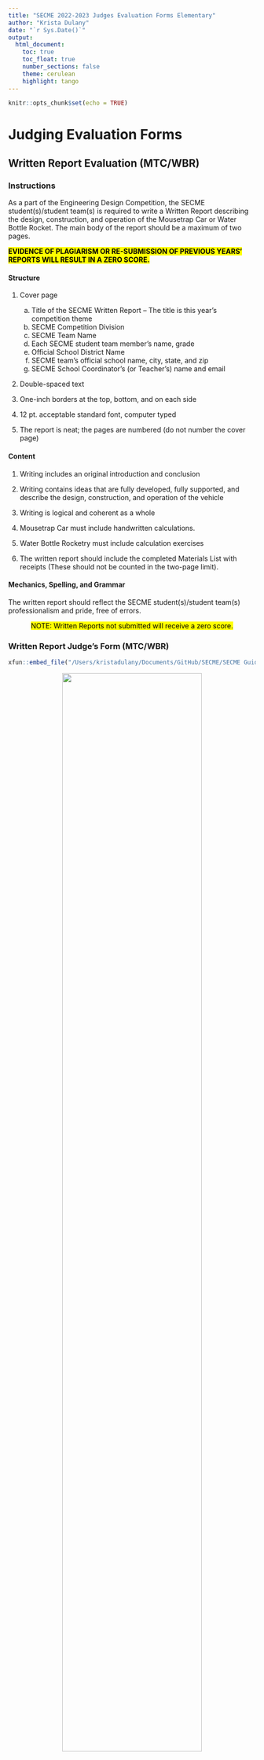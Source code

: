 ```yaml
---
title: "SECME 2022-2023 Judges Evaluation Forms Elementary"
author: "Krista Dulany"
date: "`r Sys.Date()`"
output:
  html_document:
    toc: true
    toc_float: true
    number_sections: false
    theme: cerulean
    highlight: tango
---
```


```r
knitr::opts_chunk$set(echo = TRUE)
```

# Judging Evaluation Forms

## Written Report Evaluation (MTC/WBR)

### Instructions

As a part of the Engineering Design Competition, the SECME student(s)/student team(s) is required to write a Written Report describing the design, construction, and operation of the Mousetrap Car or Water Bottle Rocket. The main body of the report should be a maximum of two pages. 

<mark>**EVIDENCE OF PLAGIARISM OR RE-SUBMISSION OF PREVIOUS YEARS’ REPORTS WILL RESULT IN A ZERO SCORE.**</mark>

#### Structure

1. Cover page
      a. Title of the SECME Written Report – The title is this year’s competition theme
      b. SECME Competition Division 
      c. SECME Team Name
      d. Each SECME student team member’s name, grade
      e. Official School District Name
      f. SECME team’s official school name, city, state, and zip
      g. SECME School Coordinator’s (or Teacher’s) name and email

2. Double-spaced text

3. One-inch borders at the top, bottom, and on each side 
4. 12 pt. acceptable standard font, computer typed
5. The report is neat; the pages are numbered (do not number the cover page)

#### Content

1. Writing includes an original introduction and conclusion

2. Writing contains ideas that are fully developed, fully supported, and describe the design, construction, and operation of the vehicle

3. Writing is logical and coherent as a whole
4. Mousetrap Car must include handwritten calculations.
5. Water Bottle Rocketry must include calculation exercises
6. The written report should include the completed Materials List with receipts (These should not be counted in the two-page limit).

#### Mechanics, Spelling, and Grammar

The written report should reflect the SECME student(s)/student team(s) professionalism and pride, free of errors. 

<center><mark> NOTE: Written Reports not submitted will receive a zero score.</mark></center>

### Written Report Judge’s Form (MTC/WBR)

```r
xfun::embed_file("/Users/kristadulany/Documents/GitHub/SECME/SECME Guidlines_22-23/docs/Written Report Judge MTC_WBR.pdf")
```
<center>
![](docs/Written Report Judge MTC_WBR1.jpg){width=75%}
![](docs/Written Report Judge MTC_WBR2.jpg){width=75%}
</center>

## Mousetrap Car Judging

### MTC Judge’s Evaluation Form – In Person

**Construction and Evaluation**

```r
xfun::embed_file("/Users/kristadulany/Documents/GitHub/SECME/SECME Guidlines_22-23/docs/Mouse Trap Car Judging_InPerson.pdf")
```
<center>
![](docs/Mouse Trap Car Judging_InPerson.jpg){width=75%}

### MTC Judge’s Evaluation Form – Virtual

**Construction and Evaluation**

```r
xfun::embed_file("/Users/kristadulany/Documents/GitHub/SECME/SECME Guidlines_22-23/docs/Mouse Trap Car Judging_Virtual.pdf")
```
<center>
![](docs/Mouse Trap Car Judging_Virtual.jpg){width=75%}
</center>

## VEX V5/VEX IQ Robotics Judging

### Engineering Notebook Judge’s Evaluation Instructions

One of the VEX V5/VEX IQ Robotics Competition’s main missions is to help SECME student teams acquire real-world life skills to benefit them in their academic and professional future. The Engineering Notebook is a way for student teams to document the engineering design process during the VEX V5/VEX IQ Robotics Competition. The engineering notebook gives student teams the practice of essential life skills, including project management, time management, brainstorming, and teamwork. The engineering notebook reflects the documentation of the student team’s design decisions and efforts in creating a novel and innovative competitive robot. SECME student teams should start their engineering notebooks early and update them often and daily. Write handwritten notes and documentation neatly and clearly for judges to read without difficulty. 

Engineering is an iterative process requiring students to recognize and define a problem, brainstorm, and work through various stages of the design process, test their designs, improve their designs, and continue the process until a solution has been produced. During this process, students will come across obstacles, encounter successes and failures, and learn many lessons. It is this process that students should document in their Engineering Notebook. 

The engineering notebook is an opportunity to document everything a SECME student team does and serve as a historical guide of lessons learned and best practices that can benefit the SECME student team in future years. SECME students may document any number of things in their engineering notebooks. For example, team meeting notes, design concepts and sketches, pictures, notes from competitions, biographies of the members of their team (students, teachers, Coordinators, and mentors), observations and thoughts of team members throughout the season, team organization practices, and any other notes that a team finds useful.

#### Requirements
1. Cover page
    a. Title of the Engineering Notebook – Example: SECME Engineering Design Competition: VEX V5 or VEX IQ Robotics Engineering Notebook
    b. SECME Team Name
    c. Each SECME student team member’s name, grade
    d. Official School System/District Name
    e. SECME team’s official school name, city, state, and zip
    f. SECME School Coordinator’s (or Teacher’s) name and email

2. Table of Contents

3. Provide a brief description of each SECME team member and their strengths and benefits

4. Design ideas

5. SECME Team meeting notes (daily entries)

6. Construction of the robot

7. Operation 
    a. Describe how the robot has been designed to achieve the object of the VEX V5/VEX IQ Robotics game and general novel features

8. Problems encountered and methods to resolve them

9. Conclusion/Future Recommendations

### Engineering Notebook Judge’s Evaluation Form 

```r
xfun::embed_file("/Users/kristadulany/Documents/GitHub/SECME/SECME Guidlines_22-23/docs/Engineering Notebook Judge.pdf")
```
<center>
![](docs/Engineering Notebook Judge.jpg){width=75%}
</center>

## Water Bottle Rocket Judging

### WBR Judge’s Evaluation Form – In Person

```r
xfun::embed_file("/Users/kristadulany/Documents/GitHub/SECME/SECME Guidlines_22-23/docs/WBR Judging_InPerson.pdf")
```
<center>
![](docs/WBR Judging_InPerson.jpg){width=75%}
</center>




### WBR Judge's Evaluation Form - Virtual

```r
xfun::embed_file("/Users/kristadulany/Documents/GitHub/SECME/SECME Guidlines_22-23/docs/WBR Judging_Virtual.pdf")
```
<center>
![](docs/WBR Judging_Virtual.jpg){width=75%}
</center>


## Patch Design Challenge 

### Judge’s Evaluation Instructions (WBR)

What is a patch? A patch is a creative display that reflects the dedication and mission of the SECME student team. This symbolic picture must comply with the following patch design challenge:

<center>
![](images/WBR_Patch.png){width=50%}
</center>

<mark>NOTE: Inappropriate patch designs will be removed from the competition. The SECME team will receive a score of zero for patch design.</mark>

**The Patch Design will be judged on the following criteria:**
	
1. Paper Size Requirement (13”×13” poster board)
2. SECME Theme: your school or ISL mascot or school motto
3. Appearance 
4. Creativity 
5. Explanation of Patch 

### Patch Design Challenge Judge’s Evaluation Form

```r
xfun::embed_file("/Users/kristadulany/Documents/GitHub/SECME/SECME Guidlines_22-23/docs/Patch Design Challenge_Judge Eval.pdf")
```
<center>
![](docs/Patch Design Challenge_Judge Eval.jpg){width=75%}
</center>

## The Art of Engineering 

### Judge’s Evaluation Instructions

This competition component showcases the ART in the SECME student team engineering design of their vehicle.

Each middle/high school division Mousetrap Car, Water Bottle Rocket, VEX IQ Robotics, and VEX V5 Robotics SECME student team will submit a five to seven-minute video on their car, rocket, or robot from the creative, innovative, and artistic perspective. In other words, sell your car’s, rocket’s, or robot’s capabilities creatively and informally. Every SECME student teammate must contribute to the team to get all possible points. Your video should introduce your SECME student teammates and display your technical drawing and vehicle. 

**The Art of Engineering will be judged on the following criteria**:

* Creative and Innovative 

* Five to seven-minute Video Presentation

### AOE Judge’s Evaluation Form - Virtual

```r
xfun::embed_file("/Users/kristadulany/Documents/GitHub/SECME/SECME Guidlines_22-23/docs/The Art of Engineering Judge Eval.pdf")
```
<center>
![](docs/The Art of Engineering Judge Eval.jpg){width=75%}
</center>

## Essay/Vision Board

### Judge’s Evaluation Instructions

#### Introduction

What is the Essay/Vision Board competition? SECME’s essay/vision board competition is a written and illustrative representation (vision board) on any of the three topics listed below. ALL essay/vision board submissions will require a cover page.

1. How has participation in SECME helped me to discover my STEM dream job?

2. How has the COVID-19 pandemic shown the importance of STEM?

3. Environmental issues
    a. Forest Fires
    b. Global Warming
    
Topics are open to all grade levels; however, some topics may require more critical thinking, explanations, and details, depending on the grade level. When choosing topics 2 or 3, answer the questions: (1) How does or how should STEM impact these global or environmental issues? (2) How do you see yourself contributing to the solution to these global or environmental issues? We encourage you to use your imagination.

#### Competition Requirements
Follow all instructions. Each essay and vision board entry must be prepared and submitted by an individual SECME student. When choosing topics 2 or 3, address: (1) How does or how should STEM impact these global or environmental issues? (2) How do you see yourself contributing to the solution of these global or environmental issues? We encourage you to use your imagination.

The vision board can be developed by hand or by using a computer program. For boards created by hand, teams can use materials such as magazine clippings, newspaper clippings, crayons, markers, colored pencils, colored pens, or paint. Clip art or electronic visual graphics are allowed when designing on a computer. Your vision board must be one page, and it can either be positioned in portrait or landscape.

**Grades Pre-K – 2**

Choose a topic. Create your vision board on paper. Next, working with your SECME Coordinator or parent/guardian, record a four-minute maximum video message explaining your vision board and how participation in SECME has helped you to choose that career path.

**Submission of your vision board must include the following**:
1.	Required cover page
2. Vision Board drawing is one page in length and can be positioned either in portrait or landscape
3. Four-minute (max) video explaining your vision board

**The vision board and video will be judged on the following criteria:**

* Includes required cover page, vision board 
*	Paper size Requirements
*	Appearance/Effort 
*	Creativity/Originality 
*	Video explanation of vision board

**Grades 3 – 5**

Choose a topic. Write your essay and visually depict your essay by creating a vision board on paper. 

**Submission of the essay/vision board must include the following**:

1. Required cover page
2. The essay should contain 500 – 1,000 words
3. Write a one-paragraph description of your vision board (the description should be included in your essay and not on the vision board page)
4. Vision Board drawing is one page long and can be positioned either in portrait or landscape
5.	Four-minute (max) video explaining your vision board (optional)

**The essay will be judged on the following criteria**:

*	Essay Organization
*	Content and Focus
*	Writing Style
*	Format, Punctuation, and Mechanics

**The vision board and video explanation will be judged on the following criteria**:

*	Appearance/Effort 
*	Creativity/Originality
*	Explanation of vision board (1-paragraph or 2 - 4-minute video)

### Vision Board Judge’s Evaluation Form - P-2

```r
xfun::embed_file("/Users/kristadulany/Documents/GitHub/SECME/SECME Guidlines_22-23/docs/Vision Board_Judge Eval_P2.pdf")
```
<center>
![](docs/Vision Board_Judge Eval_P2.jpg){width=75%}
</center>


### Essay/Vision Board Judge’s Evaluation Form - 3-12

#### Topic 1

```r
xfun::embed_file("/Users/kristadulany/Documents/GitHub/SECME/SECME Guidlines_22-23/docs/Essay_Vision Board_Judge Eval_3-12_T1.pdf")
```
<center>
![](docs/Essay_Vision Board_Judge Eval_3-12_T1_1.jpg){width=75%}
![](docs/Essay_Vision Board_Judge Eval_3-12_T1_2.jpg){width=75%}
</center>


#### Topics 2-3

```r
xfun::embed_file("/Users/kristadulany/Documents/GitHub/SECME/SECME Guidlines_22-23/docs/Essay_Vision Board_Judge Eval_3-12_T2-3.pdf")
```
<center>
![](docs/Essay_Vision Board_Judge Eval_3-12_T2-3_1.jpg){width=75%}
![](docs/Essay_Vision Board_Judge Eval_3-12_T2-3_2.jpg){width=75%}
</center>